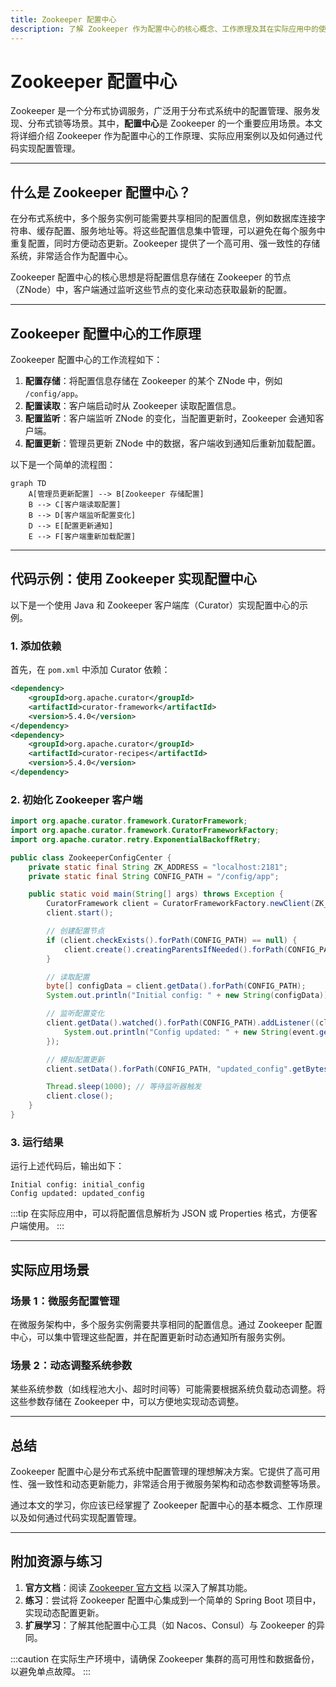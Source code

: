 ```yaml
---
title: Zookeeper 配置中心
description: 了解 Zookeeper 作为配置中心的核心概念、工作原理及其在实际应用中的使用场景。
---
```


# Zookeeper 配置中心

Zookeeper 是一个分布式协调服务，广泛用于分布式系统中的配置管理、服务发现、分布式锁等场景。其中，**配置中心**是 Zookeeper 的一个重要应用场景。本文将详细介绍 Zookeeper 作为配置中心的工作原理、实际应用案例以及如何通过代码实现配置管理。

---

## 什么是 Zookeeper 配置中心？

在分布式系统中，多个服务实例可能需要共享相同的配置信息，例如数据库连接字符串、缓存配置、服务地址等。将这些配置信息集中管理，可以避免在每个服务中重复配置，同时方便动态更新。Zookeeper 提供了一个高可用、强一致性的存储系统，非常适合作为配置中心。

Zookeeper 配置中心的核心思想是将配置信息存储在 Zookeeper 的节点（ZNode）中，客户端通过监听这些节点的变化来动态获取最新的配置。

---

## Zookeeper 配置中心的工作原理

Zookeeper 配置中心的工作流程如下：

1. **配置存储**：将配置信息存储在 Zookeeper 的某个 ZNode 中，例如 `/config/app`。
2. **配置读取**：客户端启动时从 Zookeeper 读取配置信息。
3. **配置监听**：客户端监听 ZNode 的变化，当配置更新时，Zookeeper 会通知客户端。
4. **配置更新**：管理员更新 ZNode 中的数据，客户端收到通知后重新加载配置。

以下是一个简单的流程图：

```mermaid
graph TD
    A[管理员更新配置] --> B[Zookeeper 存储配置]
    B --> C[客户端读取配置]
    B --> D[客户端监听配置变化]
    D --> E[配置更新通知]
    E --> F[客户端重新加载配置]
```

---

## 代码示例：使用 Zookeeper 实现配置中心

以下是一个使用 Java 和 Zookeeper 客户端库（Curator）实现配置中心的示例。

### 1. 添加依赖

首先，在 `pom.xml` 中添加 Curator 依赖：

```xml
<dependency>
    <groupId>org.apache.curator</groupId>
    <artifactId>curator-framework</artifactId>
    <version>5.4.0</version>
</dependency>
<dependency>
    <groupId>org.apache.curator</groupId>
    <artifactId>curator-recipes</artifactId>
    <version>5.4.0</version>
</dependency>
```

### 2. 初始化 Zookeeper 客户端

```java
import org.apache.curator.framework.CuratorFramework;
import org.apache.curator.framework.CuratorFrameworkFactory;
import org.apache.curator.retry.ExponentialBackoffRetry;

public class ZookeeperConfigCenter {
    private static final String ZK_ADDRESS = "localhost:2181";
    private static final String CONFIG_PATH = "/config/app";

    public static void main(String[] args) throws Exception {
        CuratorFramework client = CuratorFrameworkFactory.newClient(ZK_ADDRESS, new ExponentialBackoffRetry(1000, 3));
        client.start();

        // 创建配置节点
        if (client.checkExists().forPath(CONFIG_PATH) == null) {
            client.create().creatingParentsIfNeeded().forPath(CONFIG_PATH, "initial_config".getBytes());
        }

        // 读取配置
        byte[] configData = client.getData().forPath(CONFIG_PATH);
        System.out.println("Initial config: " + new String(configData));

        // 监听配置变化
        client.getData().watched().forPath(CONFIG_PATH).addListener((client, event) -> {
            System.out.println("Config updated: " + new String(event.getData()));
        });

        // 模拟配置更新
        client.setData().forPath(CONFIG_PATH, "updated_config".getBytes());

        Thread.sleep(1000); // 等待监听器触发
        client.close();
    }
}
```

### 3. 运行结果

运行上述代码后，输出如下：

```
Initial config: initial_config
Config updated: updated_config
```

:::tip
在实际应用中，可以将配置信息解析为 JSON 或 Properties 格式，方便客户端使用。
:::

---

## 实际应用场景

### 场景 1：微服务配置管理

在微服务架构中，多个服务实例需要共享相同的配置信息。通过 Zookeeper 配置中心，可以集中管理这些配置，并在配置更新时动态通知所有服务实例。

### 场景 2：动态调整系统参数

某些系统参数（如线程池大小、超时时间等）可能需要根据系统负载动态调整。将这些参数存储在 Zookeeper 中，可以方便地实现动态调整。

---

## 总结

Zookeeper 配置中心是分布式系统中配置管理的理想解决方案。它提供了高可用性、强一致性和动态更新能力，非常适合用于微服务架构和动态参数调整等场景。

通过本文的学习，你应该已经掌握了 Zookeeper 配置中心的基本概念、工作原理以及如何通过代码实现配置管理。

---

## 附加资源与练习

1. **官方文档**：阅读 [Zookeeper 官方文档](https://zookeeper.apache.org/doc/current/) 以深入了解其功能。
2. **练习**：尝试将 Zookeeper 配置中心集成到一个简单的 Spring Boot 项目中，实现动态配置更新。
3. **扩展学习**：了解其他配置中心工具（如 Nacos、Consul）与 Zookeeper 的异同。

:::caution
在实际生产环境中，请确保 Zookeeper 集群的高可用性和数据备份，以避免单点故障。
:::